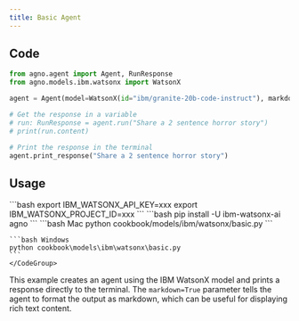 ```yaml
---
title: Basic Agent
---
```


## Code

```python cookbook/models/ibm/watsonx/basic.py
from agno.agent import Agent, RunResponse
from agno.models.ibm.watsonx import WatsonX

agent = Agent(model=WatsonX(id="ibm/granite-20b-code-instruct"), markdown=True)

# Get the response in a variable
# run: RunResponse = agent.run("Share a 2 sentence horror story")
# print(run.content)

# Print the response in the terminal
agent.print_response("Share a 2 sentence horror story")
```

## Usage

<Steps>
  <Snippet file="create-venv-step.mdx" />

  <Step title="Set your API key">
    ```bash
    export IBM_WATSONX_API_KEY=xxx
    export IBM_WATSONX_PROJECT_ID=xxx
    ```
  </Step>

  <Step title="Install libraries">
    ```bash
    pip install -U ibm-watsonx-ai agno
    ```
  </Step>

  <Step title="Run Agent">
    <CodeGroup>
    ```bash Mac
    python cookbook/models/ibm/watsonx/basic.py
    ```

    ```bash Windows
    python cookbook\models\ibm\watsonx\basic.py
    ```
    </CodeGroup>
  </Step>
</Steps>

This example creates an agent using the IBM WatsonX model and prints a response directly to the terminal. The `markdown=True` parameter tells the agent to format the output as markdown, which can be useful for displaying rich text content. 
